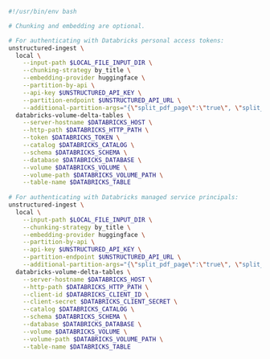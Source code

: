 ```bash CLI (Volume-Based)
#!/usr/bin/env bash

# Chunking and embedding are optional.

# For authenticating with Databricks personal access tokens:
unstructured-ingest \
  local \
    --input-path $LOCAL_FILE_INPUT_DIR \
    --chunking-strategy by_title \
    --embedding-provider huggingface \
    --partition-by-api \
    --api-key $UNSTRUCTURED_API_KEY \
    --partition-endpoint $UNSTRUCTURED_API_URL \
    --additional-partition-args="{\"split_pdf_page\":\"true\", \"split_pdf_allow_failed\":\"true\", \"split_pdf_concurrency_level\": 15}" \
  databricks-volume-delta-tables \
    --server-hostname $DATABRICKS_HOST \
    --http-path $DATABRICKS_HTTP_PATH \
    --token $DATABRICKS_TOKEN \
    --catalog $DATABRICKS_CATALOG \
    --schema $DATABRICKS_SCHEMA \
    --database $DATABRICKS_DATABASE \
    --volume $DATABRICKS_VOLUME \
    --volume-path $DATABRICKS_VOLUME_PATH \
    --table-name $DATABRICKS_TABLE
  
# For authenticating with Databricks managed service principals:
unstructured-ingest \
  local \
    --input-path $LOCAL_FILE_INPUT_DIR \
    --chunking-strategy by_title \
    --embedding-provider huggingface \
    --partition-by-api \
    --api-key $UNSTRUCTURED_API_KEY \
    --partition-endpoint $UNSTRUCTURED_API_URL \
    --additional-partition-args="{\"split_pdf_page\":\"true\", \"split_pdf_allow_failed\":\"true\", \"split_pdf_concurrency_level\": 15}" \
  databricks-volume-delta-tables \
    --server-hostname $DATABRICKS_HOST \
    --http-path $DATABRICKS_HTTP_PATH \
    --client-id $DATABRICKS_CLIENT_ID \
    --client-secret $DATABRICKS_CLIENT_SECRET \
    --catalog $DATABRICKS_CATALOG \
    --schema $DATABRICKS_SCHEMA \
    --database $DATABRICKS_DATABASE \
    --volume $DATABRICKS_VOLUME \
    --volume-path $DATABRICKS_VOLUME_PATH \
    --table-name $DATABRICKS_TABLE
```